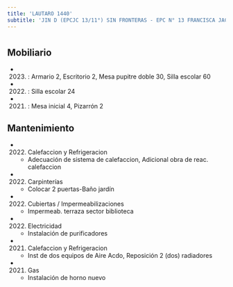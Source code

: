 ```yaml
---
title: 'LAUTARO 1440'
subtitle: 'JIN D (EPCJC 13/11°) SIN FRONTERAS - EPC N° 13 FRANCISCA JACQUES'
---
```


#


## Mobiliario

*  (2023) : Armario 2, Escritorio 2, Mesa pupitre doble 30, Silla escolar 60 

*  (2022) : Silla escolar 24 

*  (2021) : Mesa inicial 4, Pizarrón 2 





## Mantenimiento

*  (2022) Calefaccion y Refrigeracion 
    + Adecuación de sistema de calefaccion, Adicional obra de reac. calefaccion

*  (2022) Carpinterías 
    + Colocar 2 puertas-Baño jardín

*  (2022) Cubiertas / Impermeabilizaciones 
    + Impermeab. terraza sector biblioteca

*  (2022) Electricidad 
    + Instalación de purificadores

*  (2021) Calefaccion y Refrigeracion 
    + Inst de dos equipos de Aire Acdo, Reposición 2 (dos) radiadores

*  (2021) Gas 
    + Instalación de horno nuevo



